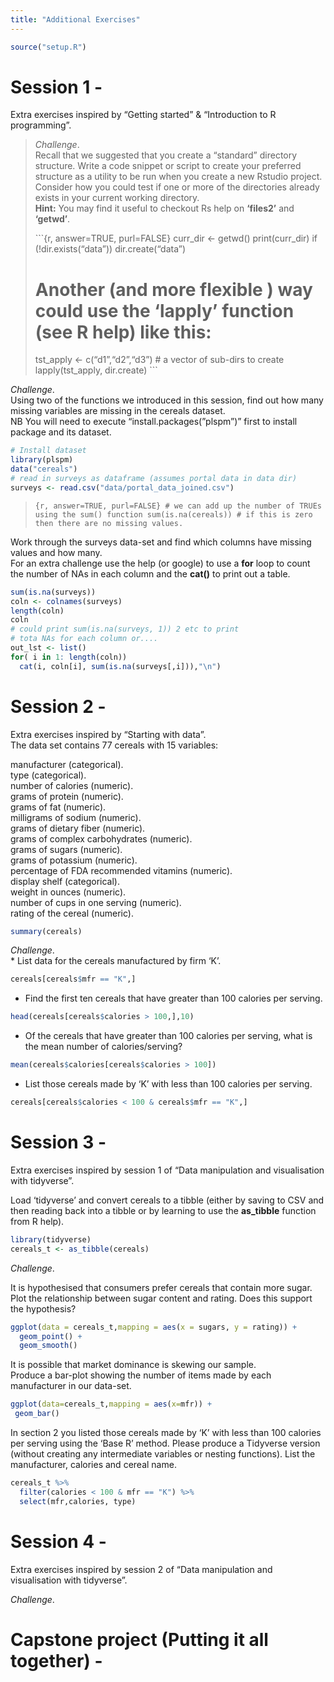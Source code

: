 ```yaml
---
title: "Additional Exercises"
---
```


```r
source("setup.R")
```

# Session 1 - 
Extra exercises inspired by "Getting started" & "Introduction to R programming".  

> *Challenge*.  
> Recall that we suggested that you create a "standard" directory structure. Write a code snippet or script to create your preferred structure as a utility to be run when you create a new Rstudio project.   
> Consider how you could test if one or more of the directories already exists in your current working directory.   
> __Hint:__ You may find it useful to checkout Rs help on __'files2'__ and __'getwd'__.   
>
> ```{r, answer=TRUE, purl=FALSE}
> curr_dir <- getwd()
> print(curr_dir)
> if (!dir.exists("data"))  dir.create("data")
>
> # Another (and more flexible ) way could use the 'lapply' function (see R help) like this:    
> tst_apply <- c("d1","d2","d3") # a vector of sub-dirs to create
> lapply(tst_apply, dir.create)
> ```

*Challenge*.  
Using two of the functions we introduced in this session, find out how many missing variables are missing in the cereals dataset. \
NB You will need to execute "install.packages("plspm")" first to install package and its dataset.   
```r
# Install dataset
library(plspm)
data("cereals")
# read in surveys as dataframe (assumes portal data in data dir)
surveys <- read.csv("data/portal_data_joined.csv")

```

> ```{r, answer=TRUE, purl=FALSE}
> # we can add up the number of TRUEs using the sum() function
> sum(is.na(cereals))
> # if this is zero then there are no missing values.  
> ```

Work through the surveys data-set and find which columns have missing values and how many.    
For an extra challenge use the help (or google) to use a __for__ loop to count the number of NAs in each column and the __cat()__ to print out a table.   
```r
sum(is.na(surveys))
coln <- colnames(surveys)
length(coln)
coln
# could print sum(is.na(surveys, 1)) 2 etc to print
# tota NAs for each column or....
out_lst <- list()
for( i in 1: length(coln))
  cat(i, coln[i], sum(is.na(surveys[,i])),"\n")
```

# Session 2 -
Extra exercises inspired by "Starting with data".   
The data set contains 77 cereals with 15 variables:

manufacturer (categorical).  
type (categorical).  
number of calories (numeric).  
grams of protein (numeric).  
grams of fat (numeric).  
milligrams of sodium (numeric).  
grams of dietary fiber (numeric).  
grams of complex carbohydrates (numeric).  
grams of sugars (numeric).   
grams of potassium (numeric).  
percentage of FDA recommended vitamins (numeric).   
display shelf (categorical).  
weight in ounces (numeric).  
number of cups in one serving (numeric).  
rating of the cereal (numeric).  

```r
summary(cereals)
```

*Challenge*.  
* List data for the cereals manufactured by firm 'K'.   
```r
cereals[cereals$mfr == "K",]
```

* Find the first ten cereals that have greater than 100 calories per serving.   
```r
head(cereals[cereals$calories > 100,],10)
```

* Of the cereals that have greater than 100 calories per serving, what is the mean number of calories/serving?
```r
mean(cereals$calories[cereals$calories > 100])
```

* List those cereals made by 'K' with less than 100 calories per serving.   
```r
cereals[cereals$calories < 100 & cereals$mfr == "K",]
```

# Session 3 -
Extra exercises inspired by session 1 of  "Data manipulation and visualisation with tidyverse".  

Load 'tidyverse' and convert cereals to a tibble (either by saving to CSV and then reading back into a tibble or by learning to use the __as_tibble__ function from R help).   
```r
library(tidyverse)
cereals_t <- as_tibble(cereals)
```

*Challenge*.  

It is hypothesised that consumers prefer cereals that contain more sugar. Plot the relationship between sugar content and rating.
Does this support the hypothesis?   

```r
ggplot(data = cereals_t,mapping = aes(x = sugars, y = rating)) +
  geom_point() +
  geom_smooth()
```

It is possible that market dominance is skewing our sample.   
Produce a bar-plot showing the number of items made by each manufacturer in our data-set.   
```r
ggplot(data=cereals_t,mapping = aes(x=mfr)) +
 geom_bar()
```

In section 2 you listed those cereals made by 'K' with less than 100 calories per serving using the 'Base R' method. Please produce a Tidyverse version (without creating any intermediate variables or nesting functions). List the manufacturer, calories and cereal name.   
```r
cereals_t %>%
  filter(calories < 100 & mfr == "K") %>%
  select(mfr,calories, type)
```


# Session 4 -
Extra exercises inspired by session 2 of "Data manipulation and visualisation with tidyverse".  

*Challenge*.  

# Capstone project (Putting it all together) -

